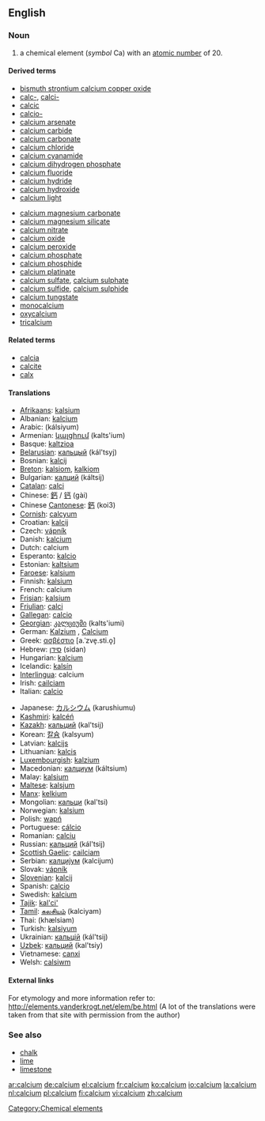 ==English==

{{elements|Ca|potassium|K|scandium|Sc}}
===Noun===
{{en-noun-unc}}

# a chemical element (''symbol'' Ca) with an [[atomic number]] of 20.
<!--not really a different meaning: # an ion intimately involved in the physiology of biological cells.-->
{{wikipedia}}

====Derived terms====
{{top2}}
*[[bismuth strontium calcium copper oxide]]
*[[calc-]], [[calci-]]
*[[calcic]]
*[[calcio-]]
*[[calcium arsenate]]
*[[calcium carbide]]
*[[calcium carbonate]]
*[[calcium chloride]]
*[[calcium cyanamide]]
*[[calcium dihydrogen phosphate]]
*[[calcium fluoride]]
*[[calcium hydride]]
*[[calcium hydroxide]]
*[[calcium light]]
{{mid2}}
*[[calcium magnesium carbonate]]
*[[calcium magnesium silicate]]
*[[calcium nitrate]]
*[[calcium oxide]]
*[[calcium peroxide]]
*[[calcium phosphate]]
*[[calcium phosphide]]
*[[calcium platinate]]
*[[calcium sulfate]], [[calcium sulphate]]
*[[calcium sulfide]], [[calcium sulphide]]
*[[calcium tungstate]]
*[[monocalcium]]
*[[oxycalcium]]
*[[tricalcium]]
{{bottom}}

====Related terms====
*[[calcia]]
*[[calcite]]
*[[calx]]

====Translations====
{{top}}
*[[Afrikaans]]: [[kalsium]]
*Albanian: [[kalcium]]
*Arabic: {{ARchar|[[كلسيوم]]}} (kálsiyum) {{m}}
*Armenian: [[կալցիում]] (kalts'ium)
*Basque: [[kaltzioa]]
*[[Belarusian]]: [[кальцый]] (kál'tsyj) {{m}}
*Bosnian: [[kalcij]]
*[[Breton]]: [[kalsiom]], [[kalkiom]] {{m}}
*Bulgarian: [[калций]] (káltsij) {{m}}
*[[Catalan]]: [[calci]]
*Chinese: [[鈣]] / [[钙]] (gài)
*Chinese [[Cantonese]]: [[鈣]] (koi3)
*[[Cornish]]: [[calcyum]]
*Croatian: [[kalcij]]
*Czech: [[vápník]]
*Danish: [[kalcium]]
*Dutch: calcium {{n}}
*Esperanto: [[kalcio]]
*Estonian: [[kaltsium]]
*[[Faroese]]: [[kalsium]]
*Finnish: [[kalsium]]
*French: calcium {{m}}
*[[Frisian]]: [[kalsium]]
*[[Friulian]]: [[calci]]
*[[Gallegan]]: [[calcio]]
*[[Georgian]]: [[კალციუმი]] (kalts'iumi)
*German: [[Kalzium]] {{n}}, [[Calcium]] {{n}}
*Greek: [[ασβέστιο]] [a.ˈzve̞.sti.o̞] {{n}}
*Hebrew: [[סידן]] (sidan)
*Hungarian: [[kalcium]]
*Icelandic: [[kalsín]]
*[[Interlingua]]: calcium
*Irish: [[cailciam]]
*Italian: [[calcio]] {{m}}
{{mid}}
*Japanese: [[カルシウム]] (karushiumu)
*[[Kashmiri]]: [[kalcéń]]
*[[Kazakh]]: [[кальций]] (kal'tsij)
*Korean: [[칼슘]] (kalsyum)
*Latvian: [[kalcijs]]
*Lithuanian: [[kalcis]]
*[[Luxembourgish]]: [[kalzium]]
*Macedonian: [[калциум]] (káltsium) {{m}}
*Malay: [[kalsium]]
*[[Maltese]]: [[kalsjum]]
*[[Manx]]: [[kelkium]]
*Mongolian: [[кальци]] (kal'tsi)
*Norwegian: [[kalsium]]
*Polish: [[wapń]] {{m}}
*Portuguese: [[cálcio]] {{m}}
*Romanian: [[calciu]] {{n}}
*Russian: [[кальций]] (kál'tsij) {{m}}
*[[Scottish Gaelic]]: [[cailciam]]
*Serbian: [[калциjум]] (kalcijum) {{m}}
*Slovak: [[vápník]]
*[[Slovenian]]: [[kalcij]]
*Spanish: [[calcio]] {{m}}
*Swedish: [[kalcium]]
*[[Tajik]]: [[kal'ci']]
*[[Tamil]]: [[கலசியம்]] (kalciyam)
*Thai: {{THchar|[[แคลเซียม]]}} (khælsiam)
*Turkish: [[kalsiyum]]
*Ukrainian: [[кальцiй]] (kál'tsij) {{m}}
*[[Uzbek]]: [[кальций]] (kal'tsiy)
*Vietnamese: [[canxi]]
*Welsh: [[calsiwm]]
{{bottom}}

====External links====
For etymology and more information refer to:
http://elements.vanderkrogt.net/elem/be.html
(A lot of the translations were taken from that site with permission from the author)

===See also===
*[[chalk]]
*[[lime]]
*[[limestone]]

[[Category:Chemical elements]]

[[ar:calcium]]
[[de:calcium]]
[[el:calcium]]
[[fr:calcium]]
[[ko:calcium]]
[[io:calcium]]
[[la:calcium]]
[[nl:calcium]]
[[pl:calcium]]
[[fi:calcium]]
[[vi:calcium]]
[[zh:calcium]]